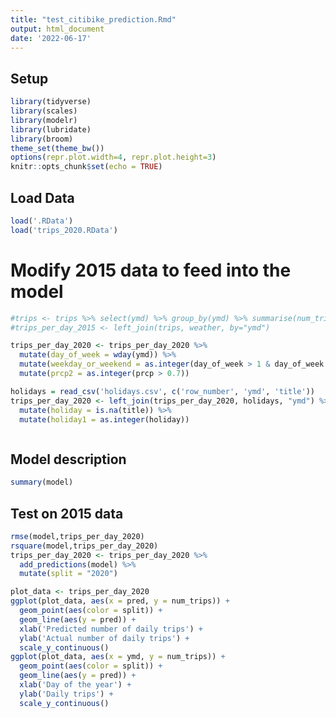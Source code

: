 ---
title: "test_citibike_prediction.Rmd"
output: html_document
date: '2022-06-17'
---
## Setup
```{r setup, warning=FALSE, message=FALSE}
library(tidyverse)
library(scales)
library(modelr)
library(lubridate)
library(broom)
theme_set(theme_bw())
options(repr.plot.width=4, repr.plot.height=3)
knitr::opts_chunk$set(echo = TRUE)
```

## Load Data
```{r message=FALSE, warning=FALSE}
load('.RData')
load('trips_2020.RData')
```

# Modify 2015 data to feed into the model

```{r}
#trips <- trips %>% select(ymd) %>% group_by(ymd) %>% summarise(num_trips = n())
#trips_per_day_2015 <- left_join(trips, weather, by="ymd")

trips_per_day_2020 <- trips_per_day_2020 %>% 
  mutate(day_of_week = wday(ymd)) %>%
  mutate(weekday_or_weekend = as.integer(day_of_week > 1 & day_of_week < 7)) %>% # 1 and 7 are weekends. 
  mutate(prcp2 = as.integer(prcp > 0.7))

holidays = read_csv('holidays.csv', c('row_number', 'ymd', 'title'))
trips_per_day_2020 <- left_join(trips_per_day_2020, holidays, "ymd") %>%
  mutate(holiday = is.na(title)) %>%
  mutate(holiday1 = as.integer(holiday))



```

## Model description
```{r}
summary(model)
```

## Test on 2015 data
```{r message=FALSE, warning=FALSE}
rmse(model,trips_per_day_2020)
rsquare(model,trips_per_day_2020)
trips_per_day_2020 <- trips_per_day_2020 %>%
  add_predictions(model) %>%
  mutate(split = "2020")
```
```{r}
plot_data <- trips_per_day_2020
ggplot(plot_data, aes(x = pred, y = num_trips)) +
  geom_point(aes(color = split)) +
  geom_line(aes(y = pred)) +
  xlab('Predicted number of daily trips') +
  ylab('Actual number of daily trips') +
  scale_y_continuous()
ggplot(plot_data, aes(x = ymd, y = num_trips)) +
  geom_point(aes(color = split)) +
  geom_line(aes(y = pred)) +
  xlab('Day of the year') +
  ylab('Daily trips') +
  scale_y_continuous()
```

